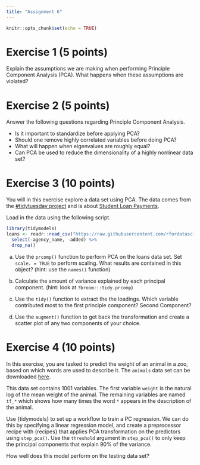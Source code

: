 ```yaml
---
title: "Assignment 6"
---
```


```r
knitr::opts_chunk$set(echo = TRUE)
```

# Exercise 1 (5 points)

Explain the assumptions we are making when performing Principle Component Analysis (PCA). What happens when these assumptions are violated?

# Exercise 2 (5 points)

Answer the following questions regarding Principle Component Analysis.

- Is it important to standardize before applying PCA?
- Should one remove highly correlated variables before doing PCA?
- What will happen when eigenvalues are roughly equal?
- Can PCA be used to reduce the dimensionality of a highly nonlinear data set?

# Exercise 3 (10 points)

You will in this exercise explore a data set using PCA. The data comes from the [#tidytuesday project](https://github.com/rfordatascience/tidytuesday) and is about [Student Loan Payments](https://github.com/rfordatascience/tidytuesday/tree/master/data/2019/2019-11-26).

Load in the data using the following script.

```r
library(tidymodels)
loans <- readr::read_csv("https://raw.githubusercontent.com/rfordatascience/tidytuesday/master/data/2019/2019-11-26/loans.csv") %>%
  select(-agency_name, -added) %>%
  drop_na()
```

a.  Use the `prcomp()` function to perform PCA on the loans data set. Set `scale. = TRUE` to perform scaling. What results are contained in this object? (hint: use the `names()` function)

b. Calculate the amount of variance explained by each principal component. (hint: look at `?broom:::tidy.prcomp`)

c. Use the `tidy()` function to extract the the loadings. Which variable contributed most to the first principle component? Second Component?

d. Use the `augment()` function to get back the transformation and create a scatter plot of any two components of your choice.

# Exercise 4 (10 points)

In this exercise, you are tasked to predict the weight of an animal in a zoo, based on which words are used to describe it. The `animals` data set can be downloaded [here](data/animals.csv).

This data set contains 1001 variables. The first variable `weight` is the natural log of the mean weight of the animal. The remaining variables are named `tf_*` which shows how many times the word `*` appears in the description of the animal.

Use {tidymodels} to set up a workflow to train a PC regression. We can do this by specifying a linear regression model, and create a preprocessor recipe with {recipes} that applies PCA transformation on the predictors using `step_pca()`. Use the `threshold` argument in `step_pca()` to only keep the principal components that explain 90% of the variance.

How well does this model perform on the testing data set?
